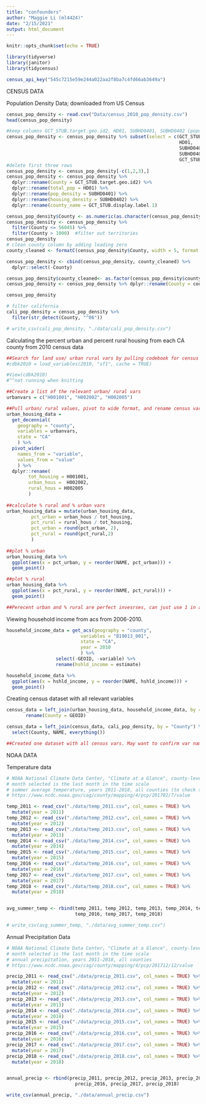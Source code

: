 ```yaml
---
title: "confounders"
author: "Maggie Li (ml4424)"
date: "2/15/2021"
output: html_document
---
```


```r
knitr::opts_chunk$set(echo = TRUE)

library(tidyverse)
library(janitor)
library(tidycensus)

census_api_key("545c7215e59e244a022aa2f8ba7c4fd66ab3649a")
```

CENSUS DATA

Population Density Data; downloaded from US Census 
```r
census_pop_density <- read.csv("Data/census_2010_pop_density.csv")
head(census_pop_density)

#keep columns GCT_STUB.target.geo.id2, HD01, SUBHD0401, SUBHD0402 (population and housing density)
census_pop_density <- census_pop_density %>% subset(select = c(GCT_STUB.target.geo.id2,
                                                               HD01,
                                                               SUBHD0401, 
                                                               SUBHD0402,
                                                               GCT_STUB.display.label.1))
#delete first three rows
census_pop_density <- census_pop_density[-c(1,2,3),]
census_pop_density <- census_pop_density %>% 
  dplyr::rename(County = GCT_STUB.target.geo.id2) %>%
  dplyr::rename(total_pop = HD01) %>%
  dplyr::rename(pop_density = SUBHD0401) %>%
  dplyr::rename(housing_density = SUBHD0402) %>% 
  dplyr::rename(county_name = GCT_STUB.display.label.1)

census_pop_density$County <- as.numeric(as.character(census_pop_density$County))
census_pop_density <- census_pop_density %>%
  filter(County <= 56045) %>% 
  filter(County > 1000)  #filter out territories
census_pop_density 
# clean county column by adding leading zero
county_cleaned <- formatC(census_pop_density$County, width = 5, format = "d", flag = "0")

census_pop_density <- cbind(census_pop_density, county_cleaned) %>%
  dplyr::select(-County)

census_pop_density$county_cleaned<- as.factor(census_pop_density$county_cleaned) 
census_pop_density <- census_pop_density %>% dplyr::rename(County = county_cleaned)

census_pop_density

# filter california 
cali_pop_density = census_pop_density %>% 
  filter(str_detect(County, "^06"))

# write_csv(cali_pop_density, "./data/cali_pop_density.csv")
```

Calculating the percent urban and percent rural housing from each CA county from 2010 census data 
```r
##Search for land use/ urban rural vars by pulling codebook for census vars
#cdbk2010 = load_variables(2010, "sf1", cache = TRUE)

#View(cdbk2010)
#^^not running when knitting 

##Create a list of the relevant urban/ rural vars
urbanvars = c("H001001", "H002002", "H002005")

##Pull urban/ rural values, pivot to wide format, and rename census vars so they are meaningful
urban_housing_data = 
  get_decennial(
    geography = "county",
    variables = urbanvars,
    state = "CA"
    ) %>% 
  pivot_wider(
    names_from = "variable", 
    values_from = "value"
    ) %>% 
  dplyr::rename(
        tot_housing = H001001,
        urban_hous =  H002002, 
        rural_hous = H002005 
        ) 
  
##calculate % rural and % urban vars
urban_housing_data = mutate(urban_housing_data, 
         pct_urban = urban_hous / tot_housing,
         pct_rural = rural_hous / tot_housing, 
         pct_urban = round(pct_urban, 2), 
         pct_rural = round(pct_rural,2)
         )
  
##plot % urban
urban_housing_data %>%
  ggplot(aes(x = pct_urban, y = reorder(NAME, pct_urban))) + 
  geom_point()

##plot % rural
urban_housing_data %>%
  ggplot(aes(x = pct_rural, y = reorder(NAME, pct_rural))) + 
  geom_point()

##Perecent urban and % rural are perfect invesrses, can just use 1 in analysis. 
```


Viewing household income from acs from 2006-2010. 
```r
household_income_data = get_acs(geography = "county",
                           variables = "B19013_001",
                           state = "CA",
                           year = 2010
                           ) %>% 
                  select(-GEOID, -variable) %>% 
                  rename(hshld_income = estimate)

household_income_data %>%
  ggplot(aes(x = hshld_income, y = reorder(NAME, hshld_income))) + 
  geom_point()

```


Creating census dataset with all relevant variables 
```r
census_data = left_join(urban_housing_data, household_income_data, by = "NAME") %>% 
       rename(County = GEOID)

census_data = left_join(census_data, cali_pop_density, by = "County") %>% 
  select(County, NAME, everything())

##Created one dataset with all census vars. May want to confirm var names as a group and clean up Environment##
```

NOAA DATA

Temperature data
```r
# NOAA National Climate Data Center, "Climate at a Glance", county-level mapping
# month selected is the last month in the time scale
# summer average temperature, years 2011-2018, all counties (to check specific months)
# https://www.ncdc.noaa.gov/cag/county/mapping/4/pcp/201702/7/value

temp_2011 <- read_csv("./data/temp_2011.csv", col_names = TRUE) %>% 
  mutate(year = 2011)
temp_2012 <- read_csv("./data/temp_2012.csv", col_names = TRUE) %>% 
  mutate(year = 2012)
temp_2013 <- read_csv("./data/temp_2013.csv", col_names = TRUE) %>% 
  mutate(year = 2013)
temp_2014 <- read_csv("./data/temp_2014.csv", col_names = TRUE) %>% 
  mutate(year = 2014)
temp_2015 <- read_csv("./data/temp_2015.csv", col_names = TRUE) %>% 
  mutate(year = 2015)
temp_2016 <- read_csv("./data/temp_2016.csv", col_names = TRUE) %>% 
  mutate(year = 2016)
temp_2017 <- read_csv("./data/temp_2017.csv", col_names = TRUE) %>% 
  mutate(year = 2017)
temp_2018 <- read_csv("./data/temp_2018.csv", col_names = TRUE) %>% 
  mutate(year = 2018)


avg_summer_temp <- rbind(temp_2011, temp_2012, temp_2013, temp_2014, temp_2015,
                         temp_2016, temp_2017, temp_2018)

# write_csv(avg_summer_temp, "./data/avg_summer_temp.csv")

```

Annual Precipitation Data
```r
# NOAA National Climate Data Center, "Climate at a Glance", county-level mapping
# month selected is the last month in the time scale
# annual precipitation, years 2011-2018, all counties 
# https://www.ncdc.noaa.gov/cag/county/mapping/4/pcp/201712/12/value

precip_2011 <- read_csv("./data/precip_2011.csv", col_names = TRUE) %>% 
  mutate(year = 2011)
precip_2012 <- read_csv("./data/precip_2012.csv", col_names = TRUE) %>% 
  mutate(year = 2012)
precip_2013 <- read_csv("./data/precip_2013.csv", col_names = TRUE) %>% 
  mutate(year = 2013)
precip_2014 <- read_csv("./data/precip_2014.csv", col_names = TRUE) %>% 
  mutate(year = 2014)
precip_2015 <- read_csv("./data/precip_2015.csv", col_names = TRUE) %>% 
  mutate(year = 2015)
precip_2016 <- read_csv("./data/precip_2016.csv", col_names = TRUE) %>% 
  mutate(year = 2016)
precip_2017 <- read_csv("./data/precip_2017.csv", col_names = TRUE) %>% 
  mutate(year = 2017)
precip_2018 <- read_csv("./data/precip_2018.csv", col_names = TRUE) %>% 
  mutate(year = 2018)


annual_precip <- rbind(precip_2011, precip_2012, precip_2013, precip_2014, precip_2015,
                         precip_2016, precip_2017, precip_2018)

write_csv(annual_precip, "./data/annual_precip.csv")

```